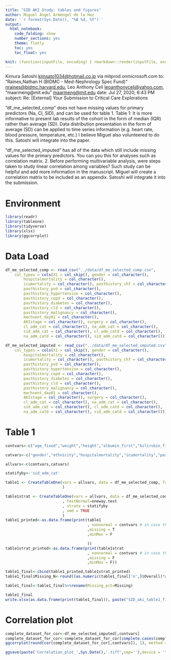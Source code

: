 ```yaml
---
title: "SID AKI Study: tables and figures"
author: Miguel Ángel Armengol de la Hoz
date: '`r format(Sys.Date(), "%B %d, %Y")`'
output:
  html_notebook:
    code_folding: show
    number_sections: yes
    theme: flatly
    toc: yes
    toc_float: yes

knit: (function(inputFile, encoding) { rmarkdown::render(inputFile, encoding = encoding, output_file = paste0(substr(inputFile,1,nchar(inputFile)-4)," ",Sys.Date(),'.html')) })
---
```


Kimura Satoshi <kimsato1034@hotmail.co.jp> via mitprod.onmicrosoft.com 
to:	"Raines,Nathan H (BIDMC - Med-Nephrology Spec Fund)" <nraines@bidmc.harvard.edu>,
Leo Anthony Celi <leoanthonyceli@yahoo.com>,
"maarmeng@mit.edu" <maarmeng@mit.edu>
date:	Jul 27, 2020, 6:43 PM
subject:	Re: [External] Your Submission to Critical Care Explorations

"df_me_selected_comp" does not have missing values for primary predictors (Na, Cl, SID), and can be used for table 1.
Table 1: It is more informative to present lab results of the cohort in the form of median (IQR) rather than average (SD). Data distribution presentation in the form of average (SD) can be applied to time series information (e.g. heart rate, blood pressure, temperature, etc.)
I believe Miguel also volunteered to do this. Satoshi will integrate into the paper. 

"df_me_selected_imputed" has all of the data which still include missing values for the primary predictors. You can you this for analyses such as correlation matrix.
2. Before performing multivariable analysis, were steps taken to study linear correlation among variables? Such study can be helpful and add more information in the manuscript.
Miguel will create a correlation matrix to be included as an appendix. Satoshi will integrate it into the submission. 

# Environment

```r
library(readr)
library(tableone)
library(tidyverse)
library(xlsx)
library(ggcorrplot)
```


# Data Load

```r
df_me_selected_comp <- read_csv("../data/df_me_selected_comp.csv", 
    col_types = cols(X1 = col_skip(), gender = col_character(), 
        hospitalmortality = col_character(), 
        icumortality = col_character(), pasthistory_chf = col_character(), 
        pasthistory_pvd = col_character(), 
        pasthistory_hypertension = col_character(), 
        pasthistory_copd = col_character(), 
        pasthistory_diabetes = col_character(), 
        pasthistory_cld = col_character(), 
        pasthistory_malignancy = col_character(), 
        mechvent_day01 = col_character(), 
        AKIstage = col_character(), surgery = col_character(), 
        cl_adm_cat = col_character(), na_adm_cat = col_character(), 
        sid_adm_cat = col_character(), cl_adm_catd = col_character(), 
        na_adm_catd = col_character(), sid_adm_catd = col_character()))

df_me_selected_imputed <- read_csv("../data/df_me_selected_imputed.csv", 
    col_types = cols(X1 = col_skip(), gender = col_character(), 
        hospitalmortality = col_character(), 
        icumortality = col_character(), pasthistory_chf = col_character(), 
        pasthistory_pvd = col_character(), 
        pasthistory_hypertension = col_character(), 
        pasthistory_copd = col_character(), 
        pasthistory_diabetes = col_character(), 
        pasthistory_cld = col_character(), 
        pasthistory_malignancy = col_character(), 
        mechvent_day01 = col_character(), 
        AKIstage = col_character(), surgery = col_character(), 
        cl_adm_cat = col_character(), na_adm_cat = col_character(), 
        sid_adm_cat = col_character(), cl_adm_catd = col_character(), 
        na_adm_catd = col_character(), sid_adm_catd = col_character()))
```
# Table 1

```r
contvars<-c("age_fixed","weight","height","albumin_first","bilirubin_first","BUN_first","wbc_first","platelets_first","hematocrit_first","hemoglobin_first","glucose_first","unitlos_days","hosplos_days","sodium_first","chloride_first","SID_first","peakcreat48h","peakcreat7d","potassium_adm","bicarbonate_adm","ua_adm","heartrate_adm","systolic_adm","temperature_adm","ventdays_days","creat_first")

catvars<-c("gender","ethnicity","hospitalmortality","icumortality","pasthistory_chf","pasthistory_pvd","pasthistory_hypertension","pasthistory_copd","pasthistory_diabetes","pasthistory_cld","pasthistory_malignancy","mechvent_day01","rrt_bin","AKIstage","dialysis_in_the_icu_first7days_bin","surgery","cl_adm_cat","na_adm_cat","cl_adm_catd","na_adm_catd","sid_adm_catd","aki")

allvars<-c(contvars,catvars)

statifyby<-'sid_adm_cat'

table1 <- CreateTableOne(vars = allvars, data = df_me_selected_comp, factorVars = catvars
                         )

table1strat <- CreateTableOne(vars = allvars, data = df_me_selected_comp, factorVars = catvars
                         , testNormal=oneway.test 
                         , strata = statifyby
                         , smd = TRUE
                         )
table1_printed<-as.data.frame(print(table1
                                    , nonnormal = contvars # in case there is a variable not normally distributed where we want to share median IQR
                                    ,missing = T
                                    ,minMax = F

                                    ))
table1strat_printed<-as.data.frame(print(table1strat
                                    , nonnormal = contvars # in case there is a variable not normally distributed where we want to share median IQR
                                    ,missing = F
                                    ,minMax = F))

table1_final<-cbind(table1_printed,table1strat_printed)
table1_final$Missing_N<-round((as.numeric(table1_final['n',]$Overall)*as.numeric(table1_final$Missing))/100,0)

table1_final<-table1_final%>%rename(Missing_pct=Missing)

table1_final
write.xlsx(as.data.frame(print(table1_final)), paste("SID_aki_table1_final", Sys.Date(),".xlsx",sep=''))
```

# Correlation plot

```r
complete_dataset_for_cor<-df_me_selected_imputed[,contvars]
complete_dataset_for_cor<-complete_dataset_for_cor[complete.cases(complete_dataset_for_corr),]
ggcorrplot(round(cor(complete_dataset_for_cor[,contvars]), 1), method = "circle")

ggsave(paste('Correlation_plot_',Sys.Date(),'.tiff',sep=''),device = 'tiff')
```

